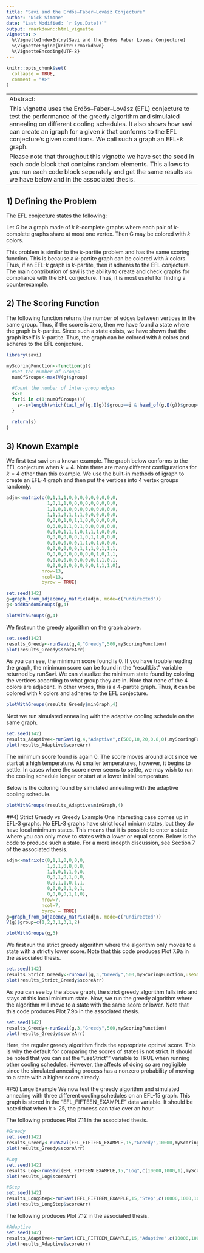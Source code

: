 ```yaml
---
title: "Savi and the Erdős–Faber–Lovász Conjecture"
author: "Nick Simone"
date: "Last Modified: `r Sys.Date()`"
output: rmarkdown::html_vignette
vignette: >
  %\VignetteIndexEntry{Savi and the Erdos Faber Lovasz Conjecture}
  %\VignetteEngine{knitr::rmarkdown}
  %\VignetteEncoding{UTF-8}
---
```


```r
knitr::opts_chunk$set(
  collapse = TRUE,
  comment = "#>"
)
```

----------------
Abstract:
  This vignette uses the Erdős–Faber–Lovász (EFL) conjecture to test the performance of the greedy algorithm and simulated annealing on different cooling schedules.  It also shows how savi can create an igraph for a given $k$ that conforms to the EFL conjecture's given conditions.  We call such a graph an EFL-$k$ graph.
  Please note that throughout this vignette we have set the seed in each code block that contains random elements.  This allows to you run each code block seperately and get the same results as we have below and in the associated thesis. 
----------------

## 1) Defining the Problem
  The EFL conjecture states the following: 

  Let $G$ be a graph made of $k$ $k$-complete graphs where each pair of $k$-complete graphs share at most one vertex.  Then G may be colored with $k$ colors.  
   
  This problem is similar to the $k$-partite problem and has the same scoring function.  This is because a $k$-partite graph can be colored with $k$ colors.  Thus, if an EFL-$k$ graph is $k$-partite, then it adheres to the EFL conjecture.  The main contribution of savi is the ability to create and check graphs for compliance with the EFL conjecture.  Thus, it is most useful for finding a counterexample.

## 2) The Scoring Function
The following function returns the number of edges between vertices in the same group.  Thus, if the score is zero, then we have found a state where the graph is $k$-partite.  Since such a state exists, we have shown that the graph itself is $k$-partite.  Thus, the graph can be colored with $k$ colors and adheres to the EFL conjecture.

```r
library(savi)

myScoringFunction<-function(g){
  #Get the number of Groups
  numOfGroups<-max(V(g)$group)

  #Count the number of inter-group edges
  s<-0
  for(i in c(1:numOfGroups)){
    s<-s+length(which(tail_of(g,E(g))$group==i & head_of(g,E(g))$group==i))
  }

  return(s)
}
```

## 3) Known Example
We first test savi on a known example.  The graph below conforms to the EFL conjecture when $k=4$.  Note there are many different configurations for $k=4$ other than this example.  We use the built-in methods of igraph to create an EFL-4 graph and then put the vertices into 4 vertex groups randomly.  

```r
adjm<-matrix(c(0,1,1,1,0,0,0,0,0,0,0,0,0,
               1,0,1,1,0,0,0,0,0,0,0,0,0,
               1,1,0,1,0,0,0,0,0,0,0,0,0,
               1,1,1,0,1,1,1,0,0,0,0,0,0,
               0,0,0,1,0,1,1,0,0,0,0,0,0,
               0,0,0,1,1,0,1,0,0,0,0,0,0,
               0,0,0,1,1,1,0,1,1,1,0,0,0,
               0,0,0,0,0,0,1,0,1,1,0,0,0,
               0,0,0,0,0,0,1,1,0,1,0,0,0,
               0,0,0,0,0,0,1,1,1,0,1,1,1,
               0,0,0,0,0,0,0,0,0,1,0,1,1,
               0,0,0,0,0,0,0,0,0,1,1,0,1,
               0,0,0,0,0,0,0,0,0,1,1,1,0),
             nrow=13,
             ncol=13,
             byrow = TRUE)

set.seed(142)
g=graph_from_adjacency_matrix(adjm, mode=c("undirected"))
g<-addRandomGroups(g,4)

plotWithGroups(g,4)
```

We first run the greedy algorithm on the graph above.

```r
set.seed(142)
results_Greedy<-runSavi(g,4,"Greedy",500,myScoringFunction)
plot(results_Greedy$scoreArr)
```

As you can see, the minimum score found is 0.  If you have trouble reading the graph, the minimum score can be found in the "resultList" variable returned by runSavi.  We can visualize the minimum state found by coloring the vertices according to what group they are in.  Note that none of the 4 colors are adjacent.  In other words, this is a 4-partite graph.  Thus, it can be colored with $k$ colors and adheres to the EFL conjecture.

```r
plotWithGroups(results_Greedy$minGraph,4)
```

Next we run simulated annealing with the adaptive cooling schedule on the same graph.

```r
set.seed(142)
results_Adaptive<-runSavi(g,4,"Adaptive",c(500,10,20,0.8,0),myScoringFunction)
plot(results_Adaptive$scoreArr)
```

The minimum score found is again 0.  The score moves around alot since we start at a high temperature.  At smaller temperatures, however, it begins to settle.  In cases where the score never seems to settle, we may wish to run the cooling schedule longer or start at a lower initial temperature. 

Below is the coloring found by simulated annealing with the adaptive cooling schedule.

```r
plotWithGroups(results_Adaptive$minGraph,4)
```

##4) Strict Greedy vs Greedy Example
One interesting case comes up in EFL-3 graphs.  No EFL-3 graphs have strict local minium states, but they do have local minimum states.  This means that it is possible to enter a state where you can only move to states with a lower or equal score.  Below is the code to produce such a state.  For a more indepth discussion, see Section 7 of the associated thesis.

```r
adjm<-matrix(c(0,1,1,0,0,0,0,
               1,0,1,0,0,0,0,
               1,1,0,1,1,0,0,
               0,0,1,0,1,0,0,
               0,0,1,1,0,1,1,
               0,0,0,0,1,0,1,
               0,0,0,0,1,1,0),
             nrow=7,
             ncol=7,
             byrow = TRUE)
g=graph_from_adjacency_matrix(adjm, mode=c("undirected"))
V(g)$group=c(1,2,3,1,3,1,2)

plotWithGroups(g,3)
```

We first run the strict greedy algorithm where the algorithm only moves to a state with a strictly lower score.  Note that this code produces Plot 7.9a in the associated thesis.

```r
set.seed(142)
results_Strict_Greedy<-runSavi(g,3,"Greedy",500,myScoringFunction,useStrict=TRUE)
plot(results_Strict_Greedy$scoreArr)
```

As you can see by the above graph, the strict greedy algorithm falls into and stays at this local minimum state.  Now, we run the greedy algorithm where the algorithm will move to a state with the same score or lower.  Note that this code produces Plot 7.9b in the associated thesis.

```r
set.seed(142)
results_Greedy<-runSavi(g,3,"Greedy",500,myScoringFunction)
plot(results_Greedy$scoreArr)
```

Here, the regular greedy algorithm finds the appropriate optimal score.  This is why the default for comparing the scores of states is not strict.  It should be noted that you can set the "useStrict"" variable to TRUE when running other cooling schedules.  However, the affects of doing so are negligible since the simulated annealing process has a nonzero probability of moving to a state with a higher score already.  

##5) Large Example
We now test the greedy algorithm and simulated annealing with three different cooling schedules on an EFL-15 graph.  This graph is stored in the "EFL_FIFTEEN_EXAMPLE" data variable.  It should be noted that when $k>25$, the process can take over an hour.

The following produces Plot 7.11 in the associated thesis.
```r
#Greedy
set.seed(142)
results_Greedy<-runSavi(EFL_FIFTEEN_EXAMPLE,15,"Greedy",10000,myScoringFunction)
plot(results_Greedy$scoreArr)
```

```r
#Log
set.seed(142)
results_Log<-runSavi(EFL_FIFTEEN_EXAMPLE,15,"Log",c(10000,1000,1),myScoringFunction)
plot(results_Log$scoreArr)
```

```r
#Step
set.seed(142)
results_LongStep<-runSavi(EFL_FIFTEEN_EXAMPLE,15,"Step",c(10000,1000,100,0.8),myScoringFunction)
plot(results_LongStep$scoreArr)
```

The following produces Plot 7.12 in the associated thesis.
```r
#Adaptive
set.seed(142)
results_Adaptive<-runSavi(EFL_FIFTEEN_EXAMPLE,15,"Adaptive",c(10000,1000,100,0.8,0),myScoringFunction)
plot(results_Adaptive$scoreArr)
```


